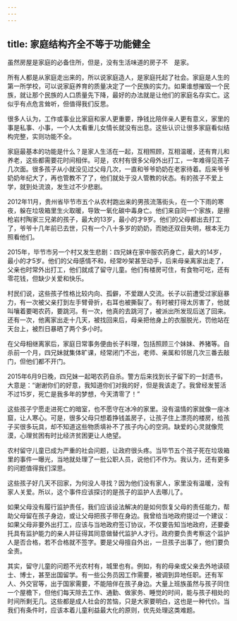```yaml
---
---
---
```

title: 家庭结构齐全不等于功能健全
---




虽然房屋是家庭的必备住所，但是，没有生活味道的房子不 是家。

所有人都是从家庭走出来的，所以说家庭造人，是家庭托起了社会。家庭是人生的第一所学校，可以说家庭养育的质量决定了一个民族的实力。如果谁想摧毁一个民族，就让那个民族的人口质量先下降，最好的办法就是让他们的家庭名存实亡。这似乎有点危言耸听，但值得我们反思。

很多人认为，工作或事业比家庭和家人更重要，挣钱比陪伴亲人更有意义，家里的事是私事、小事，一个人太看重儿女情长就没有出息。这些认识让很多家庭看似结构完整，实则功能不全。

家庭最基本的功能是什么？是家人生活在一起，互相照顾，互相温暖，还有育儿和养老，这些都需要花时间相伴。可是，农村有很多父母外出打工，一年难得见孩子几次面。很多孩子从小就没见过父母几次，一直和爷爷奶奶在老家待着。后来爷爷奶奶年纪大了，再也管教不了了，他们就处于没人管教的状态。有的孩子不爱上学，就到处流浪，发生过不少悲剧。

2012年11月，贵州省毕节市五个从农村跑出来的男孩流落街头，在一个下雨的寒夜，躲在垃圾箱里生火取暖，导致一氧化碳中毒身亡。他们来自同一个家族，是擦枪岩村陶家三兄弟的孩子，最大的13岁，最小的才9岁。他们的父母都出去打工了，爷爷十几年前已去世，只有一个八十多岁的奶奶，而她还双目失明，根本无力照看他们。

2015年，毕节市另一个村又发生悲剧：四兄妹在家中服农药身亡，最大的14岁，最小的才5岁。他们的父母感情不和，经常吵架甚至动手，后来母亲离家出走了，父亲也时常外出打工，他们就成了留守儿童。他们有楼房可住，有食物可吃，还有零花钱，但缺少关爱和快乐。

村民们说，这些孩子性格比较内向、孤僻，不爱跟人交流。长子以前遭受过家庭暴力，有一次被父亲打到左手臂骨折，右耳也被撕裂了。有时被打得太厉害了，他就叫嚷着要喝农药，要跳河。有一次，他真的去跳河了，被派出所发现后送了回来。还有一次，他离家出走十几天，被找回来后，母亲把他身上的衣服脱光，罚他站在天台上，被烈日暴晒了两个多小时。

在父母相继离家后，家庭日常事务便由长子料理，包括照顾三个妹妹、养猪等。自杀前一个月，四兄妹就集体旷课，经常闭门不出，老师、亲属和邻居几次三番去敲门，但他们都不开门。

2015年6月9日晚，四兄妹一起喝农药自杀。警方后来找到长子留下的一封遗书，大意是：“谢谢你们的好意，我知道你们对我的好，但是我该走了。我曾经发誓活不过15岁，死亡是我多年的梦想，今天清零了！”

这些孩子宁愿走进死亡的暗室，也不愿守在冰冷的家里。没有温情的家就像一座冰窟，让人寒心。可是，很多父母只想着挣钱盖房子，让孩子住上漂亮的楼房，给孩子买很多玩具，却不知道这些物质填补不了孩子内心的空洞。缺爱的心灵就像荒漠，心理贫困有时比经济贫困更让人绝望。

农村留守儿童已成为严重的社会问题，让政府很头疼。当毕节五个孩子死在垃圾箱里的事件一曝光，当地就处理了一批公职人员，说他们不作为。我认为，还有更多的问题值得我们深思。

这些孩子好几天不回家，为何没人寻找？因为他们没有家人，家里没有温暖，没有家人关爱。所以，这个事件应该探讨的是孩子的监护人去哪儿了。

如果父母没有履行监护责任，我们应该设法解决的是如何恢复父母的责任能力，帮助父母留在孩子身边，或让父母把孩子带在身边。我曾给当地政府提过一个建议：如果父母非要外出打工，应该与当地政府签订协议，不仅要告知当地政府，还要委托具有监护能力的亲人并征得其同意做替代监护人才行。政府要负责考察这个监护人是否合格，若不合格就不签字。要是父母擅自外出，一旦孩子出事了，他们要负全责。

其实，留守儿童的问题不光农村有，城里也有。例如，有的母亲或父亲去外地读硕士、博士，甚至出国留学。有一些公务员因工作需要，被调到异地任职。还有军人、外交官等，出于国家需要，不能陪伴在孩子身边。大量上班族虽然与孩子同住一个屋檐下，但他们每天除去工作、通勤、做家务、睡觉的时间，能与孩子相处的时间所剩无几。这些都是成人社会的苦恼，只是大家要明白，这也是一种代价。当我们有条件时，应该本着儿童利益最大化的原则，优先处理这类难题。